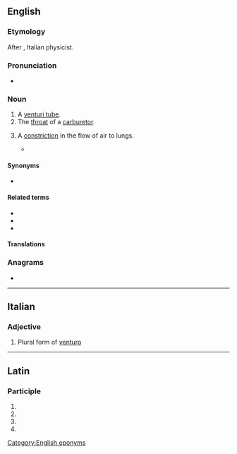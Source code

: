 {{also|Venturi}}
==English==
{{wikipedia}}

===Etymology===
After {{w|Giovanni Battista Venturi}}, Italian physicist.

===Pronunciation===
* {{IPA|/vɛnˈtjʊəɹi/|lang=en}}

===Noun===
{{en-noun|s|venturi}}

# A [[venturi tube]].
# The [[throat]] of a [[carburetor]].
# {{lb|en|rare|pathology}} A [[constriction]] in the flow of air to lungs.
#* {{quote-book|year=1973|passage=He’s at the age where mucus is a daily companion, a culture of mucus among the old, mucus in a thousand manifestations, appearing in clots by total surprise on a friend’s tablecloth, rimming his breath-passages at night in hard '''venturi''', enough to darken the outlines of dreams and send him awake, pleading.|author=Thomas Pynchon|title=Gravity's Rainbow}}

====Synonyms====
* {{l|en|venturi tube}}

====Related terms====
* {{l|en|venturi effect}}
* {{l|en|venturi mask}}
* {{l|en|venturi scrubber}}

====Translations====
{{trans-see|venturi tube}}

{{trans-see|throat of a carburetor|throat}}

===Anagrams===
* {{anagrams|en|unrivet}}

[[Category:English eponyms]]

----

==Italian==

===Adjective===
{{head|it|adjective form}}

# Plural form of [[venturo]]

----

==Latin==

===Participle===
{{la-part-form|ventūrī}}

# {{inflection of|ventūrus||nom|m|p|lang=la}}
# {{inflection of|ventūrus||gen|m|s|lang=la}}
# {{inflection of|ventūrus||gen|n|s|lang=la}}
# {{inflection of|ventūrus||voc|m|p|lang=la}}
